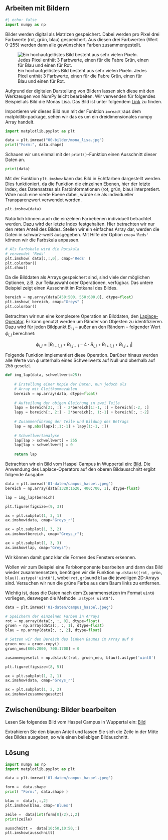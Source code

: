 ## Arbeiten mit Bildern

```python
#| echo: false
import numpy as np
```

Bilder werden digital als Matrizen gespeichert. Dabei werden pro Pixel drei 
Farbwerte (rot, grün, blau) gespeichert. Aus diesen drei Farbwerten (Wert 0-255) 
werden dann alle gewünschten Farben zusammengestellt. 

![Ein hochaufgelöstes Bild besteht aus sehr vielen Pixeln. Jedes Pixel enthät 3 Farbwerte, einen für die Fabre Grün, einen für Blau und einen für Rot.](/skript/00-bilder/pixel_mona_lisa_split.svg){#fig-pixel_colors fig-alt="Schaubild, was zeigt, dass ein hochaufgelöstes Bild der Mona Lisa aus einzelnen Pixeln besteht, welche wiederum aus den drei Farben blau, rot und grün zusammengesetzt sind"}

Aufgrund der digitalen Darstellung von Bildern lassen sich diese mit den 
Werkzeugen von NumPy leicht bearbeiten. 
Wir verwenden für folgendes Beispiel als Bild die Monas Lisa. Das Bild ist unter folgendem [Link](https://upload.wikimedia.org/wikipedia/commons/thumb/6/6a/Mona_Lisa.jpg/677px-Mona_Lisa.jpg) zu finden.

Importieren wir dieses Bild nun mit der Funktion `imread()`aus dem 
matplotlib-package, sehen wir das es um ein dreidimensionales numpy Array 
handelt. 
```python
import matplotlib.pyplot as plt

data = plt.imread("00-bilder/mona_lisa.jpg")
print("Form:", data.shape)
```

Schauen wir uns einmal mit der `print()`-Funktion einen Ausschnitt dieser Daten an.
```python
print(data)
```

Mit der Funktion `plt.imshow` kann das Bild in Echtfarben dargestellt werden. 
Dies funktioniert, da die Funktion die einzelnen Ebenen, hier der letzte Index, 
des Datensatzes als Farbinformationen (rot, grün, blau) interpretiert. Wäre 
noch eine vierte Ebene dabei, würde sie als individueller Transparenzwert 
verwendet worden.

```python
plt.imshow(data)
```

Natürlich können auch die einzelnen Farbebenen individuell betrachtet werden. 
Dazu wird der letzte Index festgehalten. Hier betrachten wir nur den reten Anteil
des Bildes. Stellen wir ein einfaches Array dar, werden die Daten in schwarz-weiß
ausgegeben. Mit Hilfe der Option `cmap='Reds'` können wir die Farbskala anpassen.

```python
# Als Farbskale wird die Rotskala 
# verwendet 'Reds'
plt.imshow( data[:,:,0], cmap='Reds' )
plt.colorbar()
plt.show()
```

Da die Bilddaten als Arrays gespeichert sind, sind viele der möglichen Optionen, 
z.B. zur Teilauswahl oder Operationen, verfügbar. Das untere Beispiel zeigt 
einen Ausschnitt im Rotkanal des Bildes.

```python
bereich = np.array(data[450:500, 550:600,0], dtype=float)
plt.imshow( bereich, cmap="Greys" )
plt.colorbar()
```

Betrachten wir nun eine komplexere Operation an Bilddaten, den 
[Laplace-Operator](https://de.wikipedia.org/wiki/Laplace-Operator). Er kann 
genutzt werden um Ränder von Objekten zu identifizieren. Dazu wird für jeden 
Bildpunkt $B_{i,j}$ – außer an den Rändern – folgender Wert $\phi_{i, j}$ 
berechnet:

$$ \phi_{i, j} = \left|B_{i-1, j} + B_{i, j-1} - 4\cdot B_{i, j} + B_{i+1, j} + B_{i, j+1}\right| $$

Folgende Funktion implementiert diese Operation. Darüber hinaus werden alle Werte 
von $\phi$ unterhalb eines Schwellwerts auf Null und oberhalb auf 255 gesetzt.

```python
def img_lap(data, schwellwert=25):
    
    # Erstellung einer Kopie der Daten, nun jedoch als
    # Array mit Gleitkommazahlen
    bereich = np.array(data, dtype=float)
    
    # Aufteilung der obigen Gleichung in zwei Teile
    lapx = bereich[2:, :] - 2*bereich[1:-1, :] + bereich[:-2, :]
    lapy = bereich[:, 2:] - 2*bereich[:, 1:-1] + bereich[:, :-2]
    
    # Zusammenführung der Teile und Bildung des Betrags
    lap = np.abs(lapx[:,1:-1] + lapy[1:-1, :])
    
    # Schwellwertanalyse
    lap[lap > schwellwert] = 255
    lap[lap < schwellwert] = 0
    
    return lap
```


Betrachten wir ein Bild vom Haspel Campus in Wuppertal ein: 
[Bild](https://firedynamics.github.io/LectureComputerScience/_downloads/592f1fc843fc7c01bdcad17bf85ec15c/campus_haspel.jpeg).
Die Anwendung des Laplace-Operators auf den oberen Bildausschnitt ergibt folgende 
Ausgabe: 

```python
data = plt.imread('01-daten/campus_haspel.jpeg')
bereich = np.array(data[1320:1620, 400:700, 1], dtype=float)

lap = img_lap(bereich)

plt.figure(figsize=(9, 3))

ax = plt.subplot(1, 3, 1)
ax.imshow(data, cmap="Greys_r")

ax = plt.subplot(1, 3, 2)
ax.imshow(bereich, cmap="Greys_r");

ax = plt.subplot(1, 3, 3)
ax.imshow(lap, cmap="Greys");
```

Wir können damit ganz klar die Formen des Fensters erkennen.

Wollen wir zum Beispiel eine Farbkomponente bearbeiten und dann das Bild wieder 
zusammensetzen, benötigen wir die Funktion `np.dstack((rot, grün, blau)).astype('uint8')`, 
wobei `rot`, `grün`und `blau` die jeweiligen 2D-Arrays sind. Versuchen wir nun 
die grüne Farbe aus dem Baum links zu entfernen. 

Wichtig ist, dass die Daten nach dem Zusammensetzen im Format `uint8` vorliegen, deswegen die Methode `.astype('uint8')`.

```python
data = plt.imread('01-daten/campus_haspel.jpeg')

# Speichern der einzelnen Farben in Arrays
rot = np.array(data[:, :, 0], dtype=float)
gruen = np.array(data[:, :, 1], dtype=float)
blau = np.array(data[:, :, 2], dtype=float)

# Setzen wir den Bereich des linken Baumes im Array auf 0
gruen_neu = gruen.copy()
gruen_neu[800:2000, 700:1700] = 0

zusammengesetzt = np.dstack((rot, gruen_neu, blau)).astype('uint8')

plt.figure(figsize=(8, 5))

ax = plt.subplot(1, 2, 1)
ax.imshow(data, cmap="Greys_r")

ax = plt.subplot(1, 2, 2)
ax.imshow(zusammengesetzt)
```

::: {.callout-tip collapse="true"}

## Zwischenübung: Bilder bearbeiten

Lesen Sie folgendes Bild vom Haspel Campus in Wuppertal ein: 
[Bild](https://firedynamics.github.io/LectureComputerScience/_downloads/592f1fc843fc7c01bdcad17bf85ec15c/campus_haspel.jpeg)

Extrahieren Sie den blauen Anteil und lassen Sie sich die Zeile in der Mitte des 
Bildes ausgeben, so wie einen beliebigen Bildauschnitt.

::: {.callout-caution icon="false" collapse="true"}

## Lösung

```python
import numpy as np
import matplotlib.pyplot as plt

data = plt.imread('01-daten/campus_haspel.jpeg')

form =  data.shape
print( "Form:", data.shape )

blau =  data[:,:,2]
plt.imshow(blau, cmap='Blues')

zeile =  data[int(form[0]/2),:,2]
print(zeile)

ausschnitt =  data[10:50,10:50,:]
plt.imshow(ausschnitt)
```

:::

:::